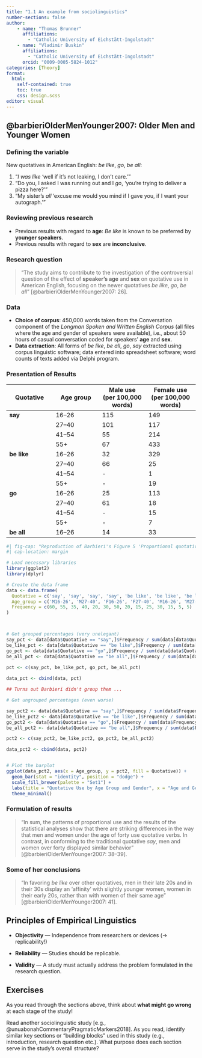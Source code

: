 ```yaml
---
title: "1.1 An example from sociolinguistics"
number-sections: false
author: 
    - name: "Thomas Brunner"
      affiliations:
        - "Catholic University of Eichstätt-Ingolstadt"
    - name: "Vladimir Buskin"
      affiliations: 
        - "Catholic University of Eichstätt-Ingolstadt"
      orcid: "0009-0005-5824-1012"
categories: [Theory]
format:
  html:
    self-contained: true
    toc: true
    css: design.scss
editor: visual
---
```


## @barbieriOlderMenYounger2007: Older Men and Younger Women

### Defining the variable

New quotatives in American English: *be like*, *go*, *be all*:

(1) "*I was like* 'well if it’s not leaking, I don’t care.'"
(2) "Do you, I asked I was running out and I *go*, 'you’re trying to
    deliver a pizza here?'"
(3) "My sister’s *all* 'excuse me would you mind if I gave you, if I
    want your autograph.'"

### Reviewing previous research

-   Previous results with regard to **age**: *Be like* is known to be
    preferred by **younger speakers**.
-   Previous results with regard to **sex** are **inconclusive**.

### Research question

> "The study aims to contribute to the investigation of the
> controversial question of the effect of **speaker’s age** and **sex**
> on quotative use in American English, focusing on the newer quotatives
> *be like*, *go*, *be all*" [@barbieriOlderMenYounger2007: 26].

### Data

-   **Choice of corpus**: 450,000 words taken from the Conversation
    component of the *Longman Spoken and Written English Corpus* (all
    files where the age and gender of speakers were available), i.e.,
    about 50 hours of casual conversation coded for speakers' **age**
    and **sex**.
-   **Data extraction**: All forms of *be like*, *be all*, *go*, *say*
    extracted using corpus linguistic software; data entered into
    spreadsheet software; word counts of texts added via Delphi program.

### Presentation of Results

| Quotative   | Age group | Male use (per 100,000 words) | Female use (per 100,000 words) |
|------------------|------------------|------------------|-------------------|
| **say**     | 16–26     | 115                          | 149                            |
|             | 27–40     | 101                          | 117                            |
|             | 41–54     | 55                           | 214                            |
|             | 55+       | 67                           | 433                            |
| **be like** | 16–26     | 32                           | 329                            |
|             | 27–40     | 66                           | 25                             |
|             | 41–54     | \-                           | 1                              |
|             | 55+       | \-                           | 19                             |
| **go**      | 16–26     | 25                           | 113                            |
|             | 27–40     | 61                           | 18                             |
|             | 41–54     | \-                           | 15                             |
|             | 55+       | \-                           | 7                              |
| **be all**  | 16–26     | 14                           | 33                             |

```r
#| fig-cap: "Reproduction of Barbieri's Figure 5 'Proportional quotative use by men and women aged 16–26 and 27–40'"
#| cap-location: margin

# Load necessary libraries
library(ggplot2)
library(dplyr)

# Create the data frame
data <- data.frame(
  Quotative = c('say', 'say', 'say', 'say', 'be like', 'be like', 'be like', 'be like', 'go', 'go', 'go', 'go', 'be all', 'be all'),
  Age_group = c('M16-26', 'M27-40', 'F16-26', 'F27-40', 'M16-26', 'M27-40', 'F16-26', 'F27-40', 'M16-26', 'M27-40', 'F16-26', 'F27-40', 'M16-26', 'F16-26'),
  Frequency = c(60, 55, 35, 40, 20, 30, 50, 20, 15, 25, 30, 15, 5, 5)
)



# Get grouped percentages (very unelegant)
say_pct <- data[data$Quotative == "say",]$Frequency / sum(data[data$Quotative == "say",]$Frequency) * 100
be_like_pct <- data[data$Quotative == "be like",]$Frequency / sum(data[data$Quotative == "be like",]$Frequency) * 100
go_pct <- data[data$Quotative == "go",]$Frequency / sum(data[data$Quotative == "go",]$Frequency) * 100
be_all_pct <- data[data$Quotative == "be all",]$Frequency / sum(data[data$Quotative == "be all",]$Frequency) * 100
  
pct <- c(say_pct, be_like_pct, go_pct, be_all_pct)

data_pct <- cbind(data, pct)

## Turns out Barbieri didn't group them ...

# Get ungrouped percentages (even worse)

say_pct2 <- data[data$Quotative == "say",]$Frequency / sum(data$Frequency) * 100
be_like_pct2 <- data[data$Quotative == "be like",]$Frequency / sum(data$Frequency) * 100
go_pct2 <- data[data$Quotative == "go",]$Frequency / sum(data$Frequency) * 100
be_all_pct2 <- data[data$Quotative == "be all",]$Frequency / sum(data$Frequency) * 100

pct2 <- c(say_pct2, be_like_pct2, go_pct2, be_all_pct2)

data_pct2 <- cbind(data, pct2)


# Plot the barplot
ggplot(data_pct2, aes(x = Age_group, y = pct2, fill = Quotative)) +
  geom_bar(stat = "identity", position = "dodge") +
  scale_fill_brewer(palette = "Set1") +
  labs(title = "Quotative Use by Age Group and Gender", x = "Age and Gender Groups", y = "Percentage (%)") +
  theme_minimal()

```

### Formulation of results

> "In sum, the patterns of proportional use and the results of the
> statistical analyses show that there are striking differences in the
> way that men and women under the age of forty use quotative verbs. In
> contrast, in conforming to the traditional quotative *say*, men and
> women over forty displayed similar behavior"
> [@barbieriOlderMenYounger2007: 38–39].

### Some of her conclusions

> "In favoring *be like* over other quotatives, men in their late 20s
> and in their 30s display an 'affinity' with slightly younger women,
> women in their early 20s, rather than with women of their same age"
> [@barbieriOlderMenYounger2007: 41].

## Principles of Empirical Linguistics

-   **Objectivity** — Independence from researchers or devices (→
    replicability!)

-   **Reliability** — Studies should be replicable.

-   **Validity** — A study must actually address the problem formulated
    in the research question.

## Exercises

::: {#exr-basics-1}
As you read through the sections above, think about **what might go
wrong** at each stage of the study!
:::

::: {#exr-basics-2}
Read another sociolinguistic study [e.g.,
@unuabonahCommentaryPragmaticMarkers2018]. As you read, identify similar
key sections or "building blocks" used in this study (e.g.,
introduction, research question etc.). What purpose does each section
serve in the study’s overall structure?
:::
